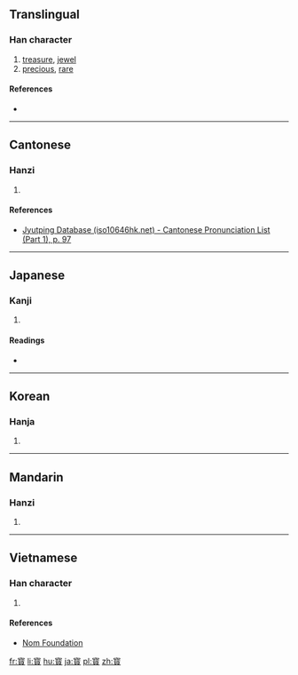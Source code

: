 {{also|寶}}
==Translingual==

===Han character===
{{Han char|rn=40|rad=宀|as=16|sn=19|four=|canj=JMFC|ids=⿳宀珎貝}}

# [[treasure]], [[jewel]]
# [[precious]], [[rare]]

====References====
* {{Han ref|kx=0293.050|dkj=07366|dj=0579.250|hdz=20957.080|uh=5BF3|ud=23539}}

----

==Cantonese==

===Hanzi===
{{yue-hanzi|jyut=[[bou2]]|y=bou2}}

# {{defn|lang=yue|sort=宀16}}

====References====
* [http://www.iso10646hk.net/jp/document/download.jsp Jyutping Database (iso10646hk.net) - Cantonese Pronunciation List (Part 1), p. 97]

----

==Japanese==

===Kanji===
{{ja-kanji|grade=|rs=宀16}}

# {{defn|lang=ja|sort=宀16}}

====Readings====
* {{ja-readings|on=[[ほう]] (hō)|kun=[[たから]] (takara)}}

----

==Korean==

===Hanja===
{{ko-hanja|hangeul=보|rv=bo|mr=po}}

# {{defn|lang=ko|sort=宀16}}

----

==Mandarin==

===Hanzi===
{{cmn-hanzi|pin=[[bǎo]] ([[bao3]])|wg=pao<sup>3</sup>}}

# {{defn|lang=cmn|sort=宀16}}

----

==Vietnamese==

===Han character===
{{vi-readings|rs=宀16|hanviet=bảo}}

# {{defn|lang=vi|sort=宀16}}

====References====
* [http://nomfoundation.org/common/nom_details.php?codepoint=5bf3 Nom Foundation]

[[fr:寳]]
[[li:寳]]
[[hu:寳]]
[[ja:寳]]
[[pl:寳]]
[[zh:寳]]